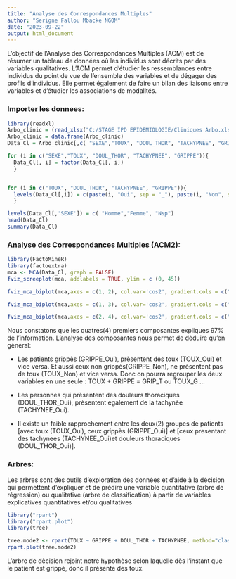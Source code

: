 ---
title: "Analyse des Correspondances Multiples"
author: "Serigne Fallou Mbacke NGOM"
date: "2023-09-22"
output: html_document
---

L’objectif de l’Analyse des Correspondances Multiples (ACM) est de résumer un tableau de données où les individus sont décrits par des variables qualitatives. L’ACM permet d’étudier les ressemblances entre individus du point de vue de l’ensemble des variables et de dégager des profils d’individus. Elle permet également de faire un bilan des liaisons entre variables et d’étudier les associations de modalités.

### Importer les donnees:

```{r, echo=FALSE}
library(readxl)
Arbo_clinic = (read_xlsx("C:/STAGE IPD EPIDEMIOLOGIE/Cliniques Arbo.xlsx"))
Arbo_clinic = data.frame(Arbo_clinic)
Data_Cl = Arbo_clinic[,c( "SEXE","TOUX", "DOUL_THOR", "TACHYPNEE", "GRIPPE")]
```

```{r}
for (i in c("SEXE","TOUX", "DOUL_THOR", "TACHYPNEE", "GRIPPE")){
  Data_Cl[, i] = factor(Data_Cl[, i])
  }


for (i in c("TOUX", "DOUL_THOR", "TACHYPNEE", "GRIPPE")){
  levels(Data_Cl[,i]) = c(paste(i, "Oui", sep = "_"), paste(i, "Non", sep = "_"))
  }

levels(Data_Cl[,'SEXE']) = c( "Homme","Femme", "Nsp")
head(Data_Cl)
summary(Data_Cl)
```
### Analyse des Correspondances Multiples (ACM2):
```{r}
library(FactoMineR)
library(factoextra)
mca <- MCA(Data_Cl, graph = FALSE)
fviz_screeplot(mca, addlabels = TRUE, ylim = c (0, 45))

```


```{r}
fviz_mca_biplot(mca,axes = c(1, 2), col.var='cos2', gradient.cols = c("#00AFBB", "#E7B800", "#FC4E07"),repel = TRUE, invisible="ind", ggtheme=theme_minimal())

fviz_mca_biplot(mca,axes = c(1, 3), col.var='cos2', gradient.cols = c("#00AFBB", "#E7B800", "#FC4E07"),repel = TRUE, invisible="ind", ggtheme=theme_minimal())

fviz_mca_biplot(mca,axes = c(2, 4), col.var='cos2', gradient.cols = c("#00AFBB", "#E7B800", "#FC4E07"),repel = TRUE, invisible="ind", ggtheme=theme_minimal())

```

Nous constatons que les quatres(4) premiers composantes expliques 97% de l’information. L’analyse des composantes nous permet de dèduire qu’en gènèral:

- Les patients grippès (GRIPPE_Oui), prèsentent des toux (TOUX_Oui) et vice versa. Et aussi ceux non grippès(GRIPPE_Non), ne prèsentent pas de toux (TOUX_Non) et vice versa. Donc on pourra regrouper les deux variables en une seule : TOUX + GRIPPE = GRIP_T ou TOUX_G …

- Les personnes qui prèsentent des douleurs thoraciques (DOUL_THOR_Oui), prèsentent egalement de la tachynèe (TACHYNEE_Oui).

- Il existe un faible rapprochement entre les deux(2) groupes de patients [avec toux (TOUX_Oui), ceux grippès (GRIPPE_Oui)] et [ceux presentant des tachynees (TACHYNEE_Oui)et douleurs thoraciques (DOUL_THOR_Oui)].

### Arbres:
Les arbres sont des outils d’exploration des données et d’aide à la décision qui permettent d’expliquer et de prédire une variable quantitative (arbre de régression) ou qualitative (arbre de classification) à partir de variables explicatives quantitatives
et/ou qualitatives

```{r}
library("rpart")
library("rpart.plot")
library(tree)

tree.mode2 <- rpart(TOUX ~ GRIPPE + DOUL_THOR + TACHYPNEE, method="class", data=Data_Cl)
rpart.plot(tree.mode2)
```
L'arbre de dècision rejoint notre hypothèse selon laquelle dès l'instant que le patient est grippè, donc il prèsente des toux. 

